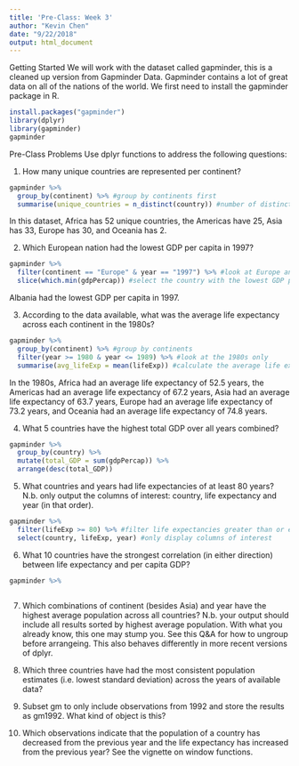 ```yaml
---
title: 'Pre-Class: Week 3'
author: "Kevin Chen"
date: "9/22/2018"
output: html_document
---
```


Getting Started
We will work with the dataset called gapminder, this is a cleaned up version from Gapminder Data. Gapminder contains a lot of great data on all of the nations of the world. We first need to install the gapminder package in R.

```r
install.packages("gapminder")
library(dplyr)
library(gapminder)
gapminder
```

Pre-Class Problems
Use dplyr functions to address the following questions:

1. How many unique countries are represented per continent?
```r
gapminder %>%
  group_by(continent) %>% #group by continents first
  summarise(unique_countries = n_distinct(country)) #number of distinct countries by continent
```
In this dataset, Africa has 52 unique countries, the Americas have 25, Asia has 33, Europe has 30, and Oceania has 2.

2. Which European nation had the lowest GDP per capita in 1997?
```r
gapminder %>%
  filter(continent == "Europe" & year == "1997") %>% #look at Europe and 1997 only
  slice(which.min(gdpPercap)) #select the country with the lowest GDP per capita
```
Albania had the lowest GDP per capita in 1997.

3. According to the data available, what was the average life expectancy across each continent in the 1980s?
```r
gapminder %>%
  group_by(continent) %>% #group by continents
  filter(year >= 1980 & year <= 1989) %>% #look at the 1980s only
  summarise(avg_lifeExp = mean(lifeExp)) #calculate the average life expectancy
```
In the 1980s, Africa had an average life expectancy of 52.5 years, the Americas had an average life expectancy of 67.2 years, Asia had an average life expectancy of 63.7 years, Europe had an average life expectancy of 73.2 years, and Oceania had an average life expectancy of 74.8 years.

4. What 5 countries have the highest total GDP over all years combined?
```r
gapminder %>%
  group_by(country) %>%
  mutate(total_GDP = sum(gdpPercap)) %>%
  arrange(desc(total_GDP))

```


5. What countries and years had life expectancies of at least 80 years? N.b. only output the columns of interest: country, life expectancy and year (in that order).
```r
gapminder %>%
  filter(lifeExp >= 80) %>% #filter life expectancies greater than or equal to 80
  select(country, lifeExp, year) #only display columns of interest
```

6. What 10 countries have the strongest correlation (in either direction) between life expectancy and per capita GDP?
```r
gapminder %>%
  
```

7. Which combinations of continent (besides Asia) and year have the highest average population across all countries? N.b. your output should include all results sorted by highest average population. With what you already know, this one may stump you. See this Q&A for how to ungroup before arrangeing. This also behaves differently in more recent versions of dplyr.



8. Which three countries have had the most consistent population estimates (i.e. lowest standard deviation) across the years of available data?
9. Subset gm to only include observations from 1992 and store the results as gm1992. What kind of object is this?
10. Which observations indicate that the population of a country has decreased from the previous year and the life expectancy has increased from the previous year? See the vignette on window functions.